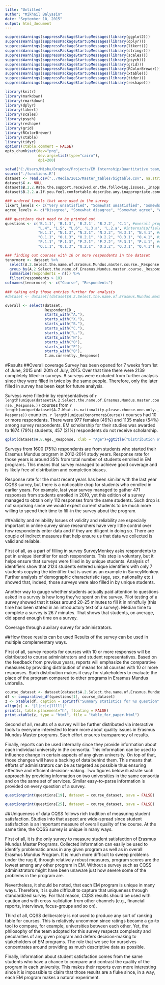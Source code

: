 ```yaml
---
title: "Untitled"
author: "Mikhail Balyasin"
date: "September 10, 2015"
output: html_document
---
```

```r
suppressWarnings(suppressPackageStartupMessages(library(ggplot2)))
suppressWarnings(suppressPackageStartupMessages(library(dplyr)))
suppressWarnings(suppressPackageStartupMessages(library(likert)))
suppressWarnings(suppressPackageStartupMessages(library(stringr)))
suppressWarnings(suppressPackageStartupMessages(library(scales)))
suppressWarnings(suppressPackageStartupMessages(library(psych)))
suppressWarnings(suppressPackageStartupMessages(library(grid)))
suppressWarnings(suppressPackageStartupMessages(library(RColorBrewer)))
suppressWarnings(suppressPackageStartupMessages(library(xtable)))
suppressWarnings(suppressPackageStartupMessages(library(tidyr)))
suppressWarnings(suppressPackageStartupMessages(library(reshape)))

library(knitr)
library(markdown)
library(rmarkdown)
library(dplyr)
library(likert)
library(scales)
library(psych)
library(reshape)
library(grid)
library(RColorBrewer)
library(xtable)
library(tidyr)
options(xtable.comment = FALSE)
opts_chunk$set(dev="png", 
               dev.args=list(type="cairo"),
               dpi=200)

setwd("C:/Users/Misha/Dropbox/Projects/EM Internship/Quantitative team/2015")
source("./functions.R")
dataset <- read.csv("../Media/2015/Master_tables/bigtable.csv", na.strings = c("", " ", "No answer", "N/A", "NA"), header = TRUE)
dataset$X <- NULL
dataset$B.2.2.Rate.the.support.received.on.the.following.issues._Inappropriate.conduct.or.sexual.harassment.issues <- NULL
dataset$B.2.2.a.If.you.feel.comfortable.describe.any.inappropriate.conduct.or.sexual.harassment.issues.you.have.witnessed.or.have.been.the.subject.of.and.the.support.you.have.received.The.answers.to.this.question.will.not.be.shared.with.Erasmus.Mundus.course._Open.Ended.Response <- NULL

### ordered levels that were used in the survey
likert_levels <- c("Very unsatisfied", "Somewhat unsatisfied", "Somewhat satisfied", "Very satisfied")
agree_levels <- c("Disagree", "Somewhat disagree", "Somewhat agree", "Agree")

### questions that need to be printed out
questions <- c('B.1.1', 'B.1.3', 'B.2.1', 'B.2.2', 'C.1', #overall program satisfaction
               "L.4", "L.5", "L.6", 'L.3.a', 'L.2.a', #internship/field experience
               "N.1.1", "N.1.3", "N.2.1", "N.2.2", "N.3.1", "N.4.1", #satisfaction in first university
               "O.1.1", "O.1.3", "O.2.1", "O.2.2", "O.3.1", "O.4.1", #satisfaction in second university
               "P.1.1", "P.1.3", "P.2.1", "P.2.2", "P.3.1", "P.4.1", #satisfaction in third university
               "Q.1.1", "Q.1.3", "Q.2.1", "Q.2.2", "Q.3.1", "Q.4.1") #satisfaction in fourth university

### finding out courses with 10 or more respondents in the dataset
tenormore <- dataset %>%
  select(A.2.Select.the.name.of.Erasmus.Mundus.master.course._Response.) %>%
  group_by(A.2.Select.the.name.of.Erasmus.Mundus.master.course._Response.) %>%
  summarise(respondents = n()) %>%
  filter(respondents > 10)
colnames(tenormore) <- c("Course", "Respondents")
  
### taking only those entries further for analysis
#dataset <- dataset[(dataset$A.2.Select.the.name.of.Erasmus.Mundus.master.course._Response. %in% tenormore$Course),]

overall <- select(dataset,
                  RespondentID_,
                  starts_with("A."),
                  starts_with("X."),
                  starts_with("B."),
                  starts_with("C."),
                  starts_with("L."),
                  starts_with("N"),
                  starts_with("O"),
                  starts_with("P"),
                  starts_with("Q"),
                  I.am.currently._Response)
```


#Results
##Overall coverage
Survey has been opened for 7 weeks from 1st of June, 2015 until 20th of July, 2015. Over that time there were 2139 completely filled-in surveys. 8 surveys were excluded from further analysis since they were filled in twice by the same people. Therefore, only the later filled in survey has been kept for future analysis.

Surveys were filled-in by representatives of `r length(unique(dataset$A.2.Select.the.name.of.Erasmus.Mundus.master.course._Response.))` courses from `r length(unique(dataset$A.7.What.is.nationality.please.choose.one.only._Response))` countries. `r length(unique(tenormore$Course))` courses had 10 or more respondents. There were 977 females (46%) and 1135 males (54%) among survey respondents. EM scholarship for their studies was awarded to 1674 (79%) students, 457 (21%) respondents do not receive scholarship.

```r
qplot(dataset$A.8.Age._Response, xlab = "Age")+ggtitle("Distribution of ages") + theme_bw(base_size = 12, base_family = "Cambria")
```

Surveys from 1600 (75%) respondents are from students who started their Erasmus Mundus program in 2012-2014 study years. Response rate for those years is around 35% from total number of students enrolled in EM programs. This means that survey managed to achieve good coverage and is likely free of distribution and completion biases. 

Response rate for the most recent years has been similar with the last year CQSS survey, but there is a noticeable drop for students who enrolled in earlier years. For example, last year survey managed to gather 471 responses from students enrolled in 2010, yet this edition of a survey managed to obtain only 112 responses from the same students. Such drop is not surprising since we would expect current students to be much more willing to spend their time to fill-in the survey about the program. 

##Validity and reliability
Issues of validity and reliability are especially important in online survey since researchers have very little control over how respondents enter data and if they are diligent in doing so. There are couple of indirect measures that help ensure us that data we collected is valid and reliable. 

First of all, as a part of filling in survey SurveyMonkey asks respondents to put in unique identifier for each respondents. This step is voluntary, but it helps ensure that surveys were filled in by unique students. Analysis of identifiers show that 2124 students entered unique identifiers with only 7 students copying the identifier that is used as an example in SurveyMonkey. Further analysis of demographic characteristic (age, sex, nationality etc.) showed that, indeed, those surveys were also filled in by unique students.

Another way to gauge whether students actually paid attention to questions asked in a survey is how long they've spent on the survey. Pilot testing of a survey showed that it takes around 20-25 minutes to fill it in mindfully (this time has been stated in an introductory text of a survey). Median time to complete a survey is 26.7 minutes. That shows that students, on average, did spend enough time on a survey.

Coverage through auxilary survey for administrators.

##How those results can be used
Results of the survey can be used in multiple complementary ways. 

First of all, survey reports for courses with 10 or more responses will be distributed to course administrators and student representatives. Based on the feedback from previous years, reports will emphasize the comparative measures by providing distribution of means for all courses with 10 or more responses. Such distribution makes it easy for stakeholders to evaluate the place of the program compared to other programs in Erasmus Mundus umbrella. 

```r
course_dataset <- dataset[dataset$A.2.Select.the.name.of.Erasmus.Mundus.master.course._Response. == tenormore$Course[42],] 
df <- comparative_df(questions[1], course_dataset)
z <- xtable(df, caption = sprintf("Summary statistics for %s question", questions[1]), digits = c(0,0,2,2,2,2,2,2,2), type = "html")
align(z) <- "|l|cc|c|lllll|"
print(z, table.placement="h", floating = FALSE)
print.xtable(z, type = "html", file = "table_for_paper.html")

```

Second of all, results of a survey will be further distributed via interactive tools to everyone interested to learn more about quality issues in Erasmus Mundus Master programs. Such effort ensures transparency of results.

Finally, reports can be used internally since they provide information about each individual university in the consortia. This information can be used to influence change in certain aspects of any given university. On top of that, those changes will have a backing of data behind them. This means that efforts of administrators can be as targeted as possible thus ensuring effective and efficient decision-making. Two figures below illustrate such approach by providing information on two universities in the same consortia and on the same set of services. Similar easy-to-parse information is provided on every question of a survey.

```r
questionprint(questions[19], dataset = course_dataset, save = FALSE)
```
```r
questionprint(questions[25], dataset = course_dataset, save = FALSE)
```

##Uniqueness of data
CQSS follows rich tradition of measuring student satisfaction. Studies into that aspect are wide-spread since student satisfaction is an important measure of overall quality of the course. At the same time, the CQSS survey is unique in many ways.

First of all, it is the only survey to measure student satisfaction of Erasmus Mundus Master Programs. Collected information can easily be used to identify problematic areas in any given program as well as in overall Erasmus Mundus Program. It is much more difficult to sweep problems under the rug if, through relatively robust measures, program scores are the lowest among any other program in EM. Without a survey such as CQSS administrators might have been unaware just how severe some of the problems in the program are.

Nevertheless, it should be noted, that each EM program is unique in many ways. Therefore, it is quite difficult to capture that uniqueness through standardized survey. For that reason, CQSS results should be used with caution and with cross-validation from other channels (e.g., financial reports, interviews, focus-groups and so on).

Third of all, CQSS deliberately is not used to produce any sort of ranking table for courses. This is relatively uncommon since ratings became a go-to tool to compare, for example, universities between each other. Yet, the philosophy of the team adopted for this survey respects complexity and pecularities of any given program and defers decision-making to stakeholders of EM programs. The role that we see for ourselves concentrates around providing as much descriptive data as possible.

Finally, information about student satisfaction comes from the same students who have a chance to compare and contrast the quality of the program in each university. This makes their reports even more interesting since it is impossible to claim that those results are a fluke since, in a way, each EM program makes a natural experiment.